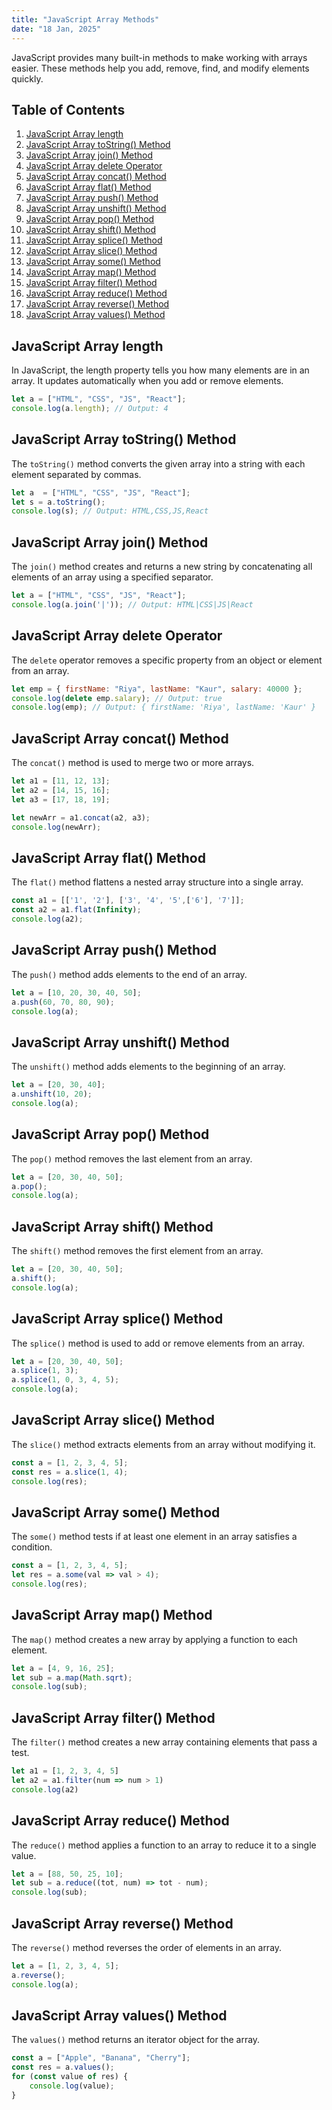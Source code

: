 ```yaml
---
title: "JavaScript Array Methods"
date: "18 Jan, 2025"
---
```


JavaScript provides many built-in methods to make working with arrays easier. These methods help you add, remove, find, and modify elements quickly.


## Table of Contents

1. [JavaScript Array length](#javascript-array-length)
2. [JavaScript Array toString() Method](#javascript-array-tostring-method)
3. [JavaScript Array join() Method](#javascript-array-join-method)
4. [JavaScript Array delete Operator](#javascript-array-delete-operator)
5. [JavaScript Array concat() Method](#javascript-array-concat-method)
6. [JavaScript Array flat() Method](#javascript-array-flat-method)
7. [JavaScript Array push() Method](#javascript-array-push-method)
8. [JavaScript Array unshift() Method](#javascript-array-unshift-method)
9. [JavaScript Array pop() Method](#javascript-array-pop-method)
10. [JavaScript Array shift() Method](#javascript-array-shift-method)
11. [JavaScript Array splice() Method](#javascript-array-splice-method)
12. [JavaScript Array slice() Method](#javascript-array-slice-method)
13. [JavaScript Array some() Method](#javascript-array-some-method)
14. [JavaScript Array map() Method](#javascript-array-map-method)
15. [JavaScript Array filter() Method](#javascript-array-filter-method)
16. [JavaScript Array reduce() Method](#javascript-array-reduce-method)
17. [JavaScript Array reverse() Method](#javascript-array-reverse-method)
18. [JavaScript Array values() Method](#javascript-array-values-method)

## JavaScript Array length

In JavaScript, the length property tells you how many elements are in an array. It updates automatically when you add or remove elements.

```js
let a = ["HTML", "CSS", "JS", "React"];
console.log(a.length); // Output: 4
```

## JavaScript Array toString() Method

The `toString()` method converts the given array into a string with each element separated by commas.

```js
let a  = ["HTML", "CSS", "JS", "React"];
let s = a.toString();
console.log(s); // Output: HTML,CSS,JS,React
```

## JavaScript Array join() Method

The `join()` method creates and returns a new string by concatenating all elements of an array using a specified separator.

```js
let a = ["HTML", "CSS", "JS", "React"];
console.log(a.join('|')); // Output: HTML|CSS|JS|React
```

## JavaScript Array delete Operator

The `delete` operator removes a specific property from an object or element from an array.

```js
let emp = { firstName: "Riya", lastName: "Kaur", salary: 40000 };
console.log(delete emp.salary); // Output: true
console.log(emp); // Output: { firstName: 'Riya', lastName: 'Kaur' }
```

## JavaScript Array concat() Method

The `concat()` method is used to merge two or more arrays.

```js
let a1 = [11, 12, 13];
let a2 = [14, 15, 16];
let a3 = [17, 18, 19];

let newArr = a1.concat(a2, a3);
console.log(newArr);
```

## JavaScript Array flat() Method

The `flat()` method flattens a nested array structure into a single array.

```js
const a1 = [['1', '2'], ['3', '4', '5',['6'], '7']];
const a2 = a1.flat(Infinity);
console.log(a2); 
```

## JavaScript Array push() Method

The `push()` method adds elements to the end of an array.

```js
let a = [10, 20, 30, 40, 50];
a.push(60, 70, 80, 90);
console.log(a);
```

## JavaScript Array unshift() Method

The `unshift()` method adds elements to the beginning of an array.

```js
let a = [20, 30, 40];
a.unshift(10, 20);
console.log(a);
```

## JavaScript Array pop() Method

The `pop()` method removes the last element from an array.

```js
let a = [20, 30, 40, 50];
a.pop();
console.log(a);
```

## JavaScript Array shift() Method

The `shift()` method removes the first element from an array.

```js
let a = [20, 30, 40, 50];
a.shift();
console.log(a);
```

## JavaScript Array splice() Method

The `splice()` method is used to add or remove elements from an array.

```js
let a = [20, 30, 40, 50];
a.splice(1, 3);
a.splice(1, 0, 3, 4, 5);
console.log(a);
```

## JavaScript Array slice() Method

The `slice()` method extracts elements from an array without modifying it.

```js
const a = [1, 2, 3, 4, 5];
const res = a.slice(1, 4);
console.log(res);
```

## JavaScript Array some() Method

The `some()` method tests if at least one element in an array satisfies a condition.

```js
const a = [1, 2, 3, 4, 5];
let res = a.some(val => val > 4);
console.log(res);
```

## JavaScript Array map() Method

The `map()` method creates a new array by applying a function to each element.

```js
let a = [4, 9, 16, 25];
let sub = a.map(Math.sqrt);
console.log(sub);
```

## JavaScript Array filter() Method

The `filter()` method creates a new array containing elements that pass a test.

```js
let a1 = [1, 2, 3, 4, 5]
let a2 = a1.filter(num => num > 1)
console.log(a2)
```

## JavaScript Array reduce() Method

The `reduce()` method applies a function to an array to reduce it to a single value.

```js
let a = [88, 50, 25, 10];
let sub = a.reduce((tot, num) => tot - num);
console.log(sub);
```

## JavaScript Array reverse() Method

The `reverse()` method reverses the order of elements in an array.

```js
let a = [1, 2, 3, 4, 5];
a.reverse();
console.log(a);
```

## JavaScript Array values() Method

The `values()` method returns an iterator object for the array.

```js
const a = ["Apple", "Banana", "Cherry"];
const res = a.values();
for (const value of res) {
    console.log(value);
}
